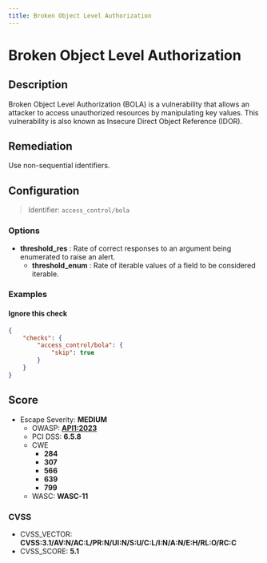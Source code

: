 ```yaml
---
title: Broken Object Level Authorization
---
```


# Broken Object Level Authorization

## Description

Broken Object Level Authorization (BOLA) is a vulnerability that allows an attacker to access unauthorized resources by manipulating key values.
This vulnerability is also known as Insecure Direct Object Reference (IDOR).


## Remediation

Use non-sequential identifiers.




## Configuration

> Identifier: `access_control/bola`

### Options

- **threshold_res** : Rate of correct responses to an argument being enumerated to raise an alert.
  - **threshold_enum** : Rate of iterable values of a field to be considered iterable.
  



### Examples



#### Ignore this check

```json
{
    "checks": {
        "access_control/bola": {
            "skip": true
        }
    }
}
```




## Score

- Escape Severity: **<span className="medium-severity">MEDIUM</span>**
  - OWASP: **[API1:2023](https://github.com/OWASP/API-Security/blob/master/editions/2023/en/0xa1-broken-object-level-authorization.md)**
  - PCI DSS: **6.5.8**
  - CWE
    - **284**
    - **307**
    - **566**
    - **639**
    - **799**
  - WASC: **WASC-11**
  
  

### CVSS

- CVSS_VECTOR: **CVSS:3.1/AV:N/AC:L/PR:N/UI:N/S:U/C:L/I:N/A:N/E:H/RL:O/RC:C**
- CVSS_SCORE: **5.1**

